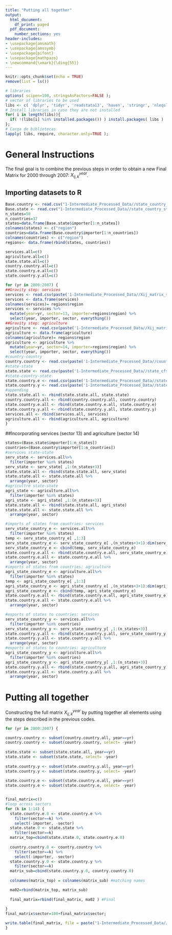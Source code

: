```yaml
---
title: "Putting all together"
output:
  html_document:
    df_print: paged
  pdf_document:
    number_sections: yes
header-includes:
- \usepackage{amsmath}
- \usepackage{amssymb}
- \usepackage{pifont}
- \usepackage{mathpazo}
- \newcommand{\xmark}{\ding{55}}
---
```



```r
knitr::opts_chunk$set(echo = TRUE)
remove(list = ls())
```

```r
# libraries
options( scipen=100, stringsAsFactors=FALSE );
# vector of libraries to be used
libs <- c( 'dplyr', 'tidyr', 'readstata13', 'haven', 'stringr', 'nleqslv', 'gdata', 'Statamarkdown');
# Install libraries in case they are not installed
for( i in length(libs)){ 
  if( !(libs[i] %in% installed.packages()) ) install.packages( libs ) 
};
# Carga de bibliotecas
lapply( libs, require, character.only=TRUE );
```

# General Instructions

The final goal is to combine the previous steps in order to obtain a new Final Matrix for 2000 through 2007: $X_{ij,k}^{year}$.

## Importing datasets to R
```r

Base.country <- read.csv("1-Intermediate_Processed_Data//state_country_step_y_2000.txt", header = TRUE, sep = ",", dec = ".")
Base.state <- read.csv("1-Intermediate_Processed_Data//state_country_step_e_2000.txt", header = TRUE, sep = ",", dec = ".")
n_states=50
n_countries=37
states=data.frame(Base.state$importer[1:n_states])
colnames(states) <- c("region")
countries=data.frame(Base.country$importer[1:n_countries])
colnames(countries) <- c("region")
regions<- data.frame(rbind(states, countries))

services.all=c()
agriculture.all=c()
state.state.all=c()
country.country.all=c()
state.country.e.all=c()
state.country.y.all=c()

for (yr in 2000:2007) {
##Gravity step: services  
services <- read.csv(paste('1-Intermediate_Processed_Data//Xij_matrix_services_', yr, '.csv', sep= ""), header = TRUE, sep = ",", dec = ".")
services <- data.frame(services)
colnames(services)= regions$region
services <- services %>%
  mutate(year=yr, sector=13, importer=regions$region) %>%
  select(year, importer, sector, everything())
##Gravity step: agriculture  
agriculture <- read.csv(paste('1-Intermediate_Processed_Data//Xij_matrix_services_', yr, '.csv', sep= ""), header = TRUE, sep = ",", dec = ".")
agriculture <- data.frame(agriculture)
colnames(agriculture)= regions$region
agriculture <- agriculture %>%
  mutate(year=yr, sector=14, importer=regions$region) %>%
  select(year, importer, sector, everything())
#country-country
country.country <- read.csv(paste('1-Intermediate_Processed_Data//country_country_step_', yr, '.txt', sep= ""), header = TRUE, sep = ",", dec = ".")
#state-state
state.state <- read.csv(paste('1-Intermediate_Processed_Data//state_cfs_step_', yr, '.txt', sep= ""), header = TRUE, sep = ",", dec = ".")
#state-country-state
state.country.e <- read.csv(paste('1-Intermediate_Processed_Data//state_country_step_e_', yr, '.txt', sep= ""), header = TRUE, sep = ",", dec = ".")
state.country.y <- read.csv(paste('1-Intermediate_Processed_Data//state_country_step_y_', yr, '.txt', sep= ""), header = TRUE, sep = ",", dec = ".")
#appending
state.state.all <- rbind(state.state.all, state.state)
country.country.all <- rbind(country.country.all, country.country)
state.country.e.all <- rbind(state.country.e.all, state.country.e)
state.country.y.all <- rbind(state.country.y.all, state.country.y)
services.all <- rbind(services.all, services)
agriculture.all <- rbind(agriculture.all, agriculture)
}
```

##Incorporating services (sector 13) and agriculture (sector 14)
```r
states=(Base.state$importer[1:n_states])
countries=(Base.country$importer[1:n_countries])
#services state-state
serv_state <- services.all%>%
  filter(importer %in% states)
serv_state <- serv_state[ ,1:(n_states+3)]
state.state.all <- rbind(state.state.all, serv_state)
state.state.all <- state.state.all %>%
  arrange(year, sector)
#agricultre state-state
agri_state <- agriculture.all%>%
  filter(importer %in% states)
agri_state <- agri_state[ ,1:(n_states+3)]
state.state.all <- rbind(state.state.all, agri_state)
state.state.all <- state.state.all %>%
  arrange(year, sector)

#imports of states from countries: services
serv_state_country_e <- services.all%>%
  filter(importer %in% states)
temp <- serv_state_country_e[ ,1:3]
serv_state_country_e <- serv_state_country_e[ ,(n_states+3+1):dim(serv_state_country_e)[2]]
serv_state_country_e <- cbind(temp, serv_state_country_e)
state.country.e.all <- rbind(state.country.e.all, serv_state_country_e)
state.country.e.all <- state.country.e.all %>%
  arrange(year, sector)
#imports of states from countries: agriculture
agri_state_country_e <- agriculture.all%>%
  filter(importer %in% states)
temp <- agri_state_country_e[ ,1:3]
agri_state_country_e <- agri_state_country_e[ ,(n_states+3+1):dim(agri_state_country_e)[2]]
agri_state_country_e <- cbind(temp, agri_state_country_e)
state.country.e.all <- rbind(state.country.e.all, agri_state_country_e)
state.country.e.all <- state.country.e.all %>%
  arrange(year, sector)

#exports of states to countries: services
serv_state_country_y <- services.all%>%
  filter(importer %in% countries)
serv_state_country_y <- serv_state_country_y[ ,1:(n_states+3)]
state.country.y.all <- rbind(state.country.y.all, serv_state_country_y)
state.country.y.all <- state.country.y.all %>%
  arrange(year, sector)
#exports of states to countries: agriculture
agri_state_country_y <- agriculture.all%>%
  filter(importer %in% countries)
agri_state_country_y <- agri_state_country_y[ ,1:(n_states+3)]
state.country.y.all <- rbind(state.country.y.all, agri_state_country_y)
state.country.y.all <- state.country.y.all %>%
  arrange(year, sector)
```

# Putting all together

Constructing the full matrix $X_{ij,k}^{year}$ by putting together all elements using the steps described in the previous codes. 
```r

for (yr in 2000:2007) {

country.country <- subset(country.country.all, year==yr)
country.country <- subset(country.country, select= -year)  
  
state.state <- subset(state.state.all, year==yr)
state.state <- subset(state.state, select= -year)   
  
state.country.y <- subset(state.country.y.all, year==yr)
state.country.y <- subset(state.country.y, select= -year)   
  
state.country.e <- subset(state.country.e.all, year==yr)
state.country.e <- subset(state.country.e, select= -year) 


final_matrix=c()
#loop across sectors
for (k in 1:14) {
  state.country.e.0 <- state.country.e %>%
    filter(sector==k) %>%
    select(-importer, -sector)
  state.state.0 <- state.state %>%
    filter(sector==k)
  matrix_top=cbind(state.state.0, state.country.e.0)
   
  country.country.0 <- country.country %>%
    filter(sector==k) %>%
    select(-importer, -sector)
  state.country.y.0 <- state.country.y %>%
    filter(sector==k)
  matrix_sub=cbind(state.country.y.0, country.country.0)
  
  colnames(matrix_top) = colnames(matrix_sub) #matching names

  ma02=rbind(matrix_top, matrix_sub)
  
  final_matrix=rbind(final_matrix, ma02 ) #Final 
  
}
final_matrix$sector=100+final_matrix$sector;

write.table(final_matrix, file = paste("1-Intermediate_Processed_Data//final_matrix_", yr, ".csv", sep=""), sep = ",", row.names = FALSE)
}

```

